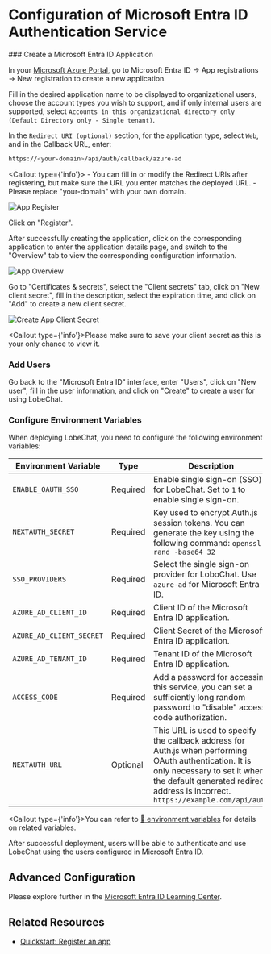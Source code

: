 # Configuration of Microsoft Entra ID Authentication Service

<Steps>
  ### Create a Microsoft Entra ID Application

  In your [Microsoft Azure Portal][microsoft-azure-portal], go to Microsoft Entra ID -> App registrations -> New registration to create a new application.

  Fill in the desired application name to be displayed to organizational users, choose the account types you wish to support, and if only internal users are supported, select `Accounts in this organizational directory only (Default Directory only - Single tenant)`.

  In the `Redirect URI (optional)` section, for the application type, select `Web`, and in the Callback URL, enter:

  ```bash
  https://<your-domain>/api/auth/callback/azure-ad
  ```

  <Callout type={'info'}>
    - You can fill in or modify the Redirect URIs after registering, but make sure the URL you enter matches the deployed URL.
    - Please replace "your-domain" with your own domain.
  </Callout>

  ![App Register](https://github.com/lobehub/lobe-chat/assets/13883964/4f9d83bd-b3fc-4abc-bcf4-ccbad65c219d)

  Click on "Register".

  After successfully creating the application, click on the corresponding application to enter the application details page, and switch to the "Overview" tab to view the corresponding configuration information.

  ![App Overview](https://github.com/lobehub/lobe-chat/assets/13883964/48a0b702-05bd-4ce4-a007-a8ad00a36e5a)

  Go to "Certificates & secrets", select the "Client secrets" tab, click on "New client secret", fill in the description, select the expiration time, and click on "Add" to create a new client secret.

  ![Create App Client Secret](https://github.com/lobehub/lobe-chat/assets/13883964/c9d66fa0-158c-4bd3-a1fa-969e638259d2)

  <Callout type={'info'}>Please make sure to save your client secret as this is your only chance to view it.</Callout>

  ### Add Users

  Go back to the "Microsoft Entra ID" interface, enter "Users", click on "New user", fill in the user information, and click on "Create" to create a user for using LobeChat.

  ### Configure Environment Variables

  When deploying LobeChat, you need to configure the following environment variables:

  | Environment Variable     | Type     | Description                                                                                                                                                                                                                |
  | ------------------------ | -------- | -------------------------------------------------------------------------------------------------------------------------------------------------------------------------------------------------------------------------- |
  | `ENABLE_OAUTH_SSO`       | Required | Enable single sign-on (SSO) for LobeChat. Set to `1` to enable single sign-on.                                                                                                                                             |
  | `NEXTAUTH_SECRET`        | Required | Key used to encrypt Auth.js session tokens. You can generate the key using the following command: `openssl rand -base64 32`                                                                                                |
  | `SSO_PROVIDERS`          | Required | Select the single sign-on provider for LoboChat. Use `azure-ad` for Microsoft Entra ID.                                                                                                                                    |
  | `AZURE_AD_CLIENT_ID`     | Required | Client ID of the Microsoft Entra ID application.                                                                                                                                                                           |
  | `AZURE_AD_CLIENT_SECRET` | Required | Client Secret of the Microsoft Entra ID application.                                                                                                                                                                       |
  | `AZURE_AD_TENANT_ID`     | Required | Tenant ID of the Microsoft Entra ID application.                                                                                                                                                                           |
  | `ACCESS_CODE`            | Required | Add a password for accessing this service, you can set a sufficiently long random password to "disable" access code authorization.                                                                                         |
  | `NEXTAUTH_URL`           | Optional | This URL is used to specify the callback address for Auth.js when performing OAuth authentication. It is only necessary to set it when the default generated redirect address is incorrect. `https://example.com/api/auth` |

  <Callout type={'info'}>You can refer to [📘 environment variables](/en/self-hosting/environment-variable#microsoft-entra-id) for details on related variables.</Callout>
</Steps>

<Callout>After successful deployment, users will be able to authenticate and use LobeChat using the users configured in Microsoft Entra ID.</Callout>

## Advanced Configuration

Please explore further in the [Microsoft Entra ID Learning Center][microsoft-learn-entra].

## Related Resources

- [Quickstart: Register an app][microsoft-entra-register-app]

[microsoft-azure-portal]: https://portal.azure.com/
[microsoft-entra-register-app]: https://learn.microsoft.com/en-us/entra/identity-platform/quickstart-register-app
[microsoft-learn-entra]: https://learn.microsoft.com/en-us/entra/identity/
